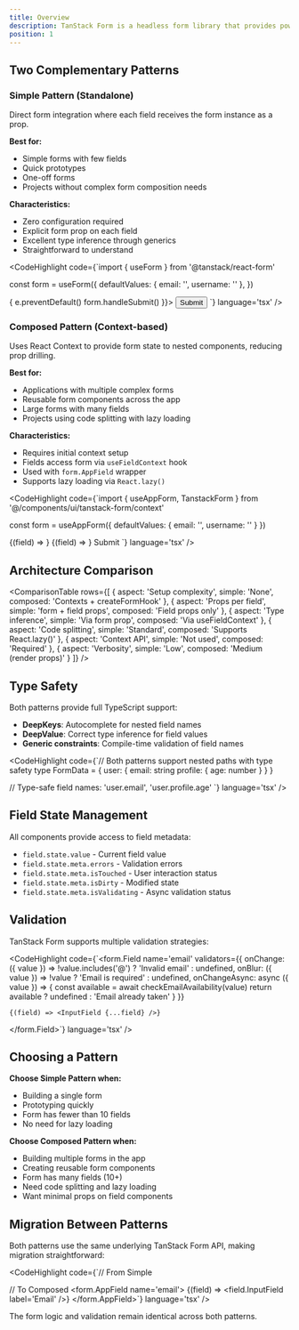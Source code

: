 ```yaml
---
title: Overview
description: TanStack Form is a headless form library that provides powerful type-safe form state management. These components integrate TanStack Form with shuip's field components, offering two distinct patterns to fit different project needs.
position: 1
---
```


## Two Complementary Patterns

### Simple Pattern (Standalone)

Direct form integration where each field receives the form instance as a prop.

**Best for:**
- Simple forms with few fields
- Quick prototypes
- One-off forms
- Projects without complex form composition needs

**Characteristics:**
- Zero configuration required
- Explicit form prop on each field
- Excellent type inference through generics
- Straightforward to understand

<CodeHighlight code={`import { useForm } from '@tanstack/react-form'

const form = useForm({
    defaultValues: { email: '', username: '' },
})

<form onSubmit={(e) => {
    e.preventDefault()
    form.handleSubmit()
}}>
    <InputField form={form} name='email' label='Email' />
    <InputField form={form} name='username' label='Username' />
    <button type='submit'>Submit</button>
</form>`} language='tsx' />

### Composed Pattern (Context-based)

Uses React Context to provide form state to nested components, reducing prop drilling.

**Best for:**
- Applications with multiple complex forms
- Reusable form components across the app
- Large forms with many fields
- Projects using code splitting with lazy loading

**Characteristics:**
- Requires initial context setup
- Fields access form via `useFieldContext` hook
- Used with `form.AppField` wrapper
- Supports lazy loading via `React.lazy()`

<CodeHighlight code={`import { useAppForm, TanstackForm } from '@/components/ui/tanstack-form/context'

const form = useAppForm({
    defaultValues: { email: '', username: '' }
})

<TanstackForm form={form}>
    <form.AppField name='email'>
      {(field) => <field.InputField label='Email' />}
    </form.AppField>
    <form.AppField name='username'>
      {(field) => <field.InputField label='Username' />}
    </form.AppField>
    <form.SubmitButton>Submit</form.SubmitButton>
</TanstackForm>`} language='tsx' />

## Architecture Comparison

<ComparisonTable rows={[
  {
    aspect: 'Setup complexity',
    simple: 'None',
    composed: 'Contexts + createFormHook'
  },
  {
    aspect: 'Props per field',
    simple: 'form + field props',
    composed: 'Field props only'
  },
  {
    aspect: 'Type inference',
    simple: 'Via form prop',
    composed: 'Via useFieldContext'
  },
  {
    aspect: 'Code splitting',
    simple: 'Standard',
    composed: 'Supports React.lazy()'
  },
  {
    aspect: 'Context API',
    simple: 'Not used',
    composed: 'Required'
  },
  {
    aspect: 'Verbosity',
    simple: 'Low',
    composed: 'Medium (render props)'
  }
]} />

## Type Safety

Both patterns provide full TypeScript support:

- **DeepKeys**: Autocomplete for nested field names
- **DeepValue**: Correct type inference for field values
- **Generic constraints**: Compile-time validation of field names

<CodeHighlight code={`// Both patterns support nested paths with type safety
type FormData = {
    user: {
      email: string
      profile: {
        age: number
      }
    }
}

// Type-safe field names: 'user.email', 'user.profile.age'
<InputField form={form} name='user.email' label='Email' />`} language='tsx' />

## Field State Management

All components provide access to field metadata:

- `field.state.value` - Current field value
- `field.state.meta.errors` - Validation errors
- `field.state.meta.isTouched` - User interaction status
- `field.state.meta.isDirty` - Modified state
- `field.state.meta.isValidating` - Async validation status

## Validation

TanStack Form supports multiple validation strategies:

<CodeHighlight code={`<form.Field
    name='email'
    validators={{
      onChange: ({ value }) =>
        !value.includes('@') ? 'Invalid email' : undefined,
      onBlur: ({ value }) =>
        !value ? 'Email is required' : undefined,
      onChangeAsync: async ({ value }) => {
        const available = await checkEmailAvailability(value)
        return available ? undefined : 'Email already taken'
      }
    }}
>
    {(field) => <InputField {...field} />}
</form.Field>`} language='tsx' />

## Choosing a Pattern

**Choose Simple Pattern when:**
- Building a single form
- Prototyping quickly
- Form has fewer than 10 fields
- No need for lazy loading

**Choose Composed Pattern when:**
- Building multiple forms in the app
- Creating reusable form components
- Form has many fields (10+)
- Need code splitting and lazy loading
- Want minimal props on field components

## Migration Between Patterns

Both patterns use the same underlying TanStack Form API, making migration straightforward:

<CodeHighlight code={`// From Simple
<InputField form={form} name='email' label='Email' />

// To Composed
<form.AppField name='email'>
    {(field) => <field.InputField label='Email' />}
</form.AppField>`} language='tsx' />

The form logic and validation remain identical across both patterns.
